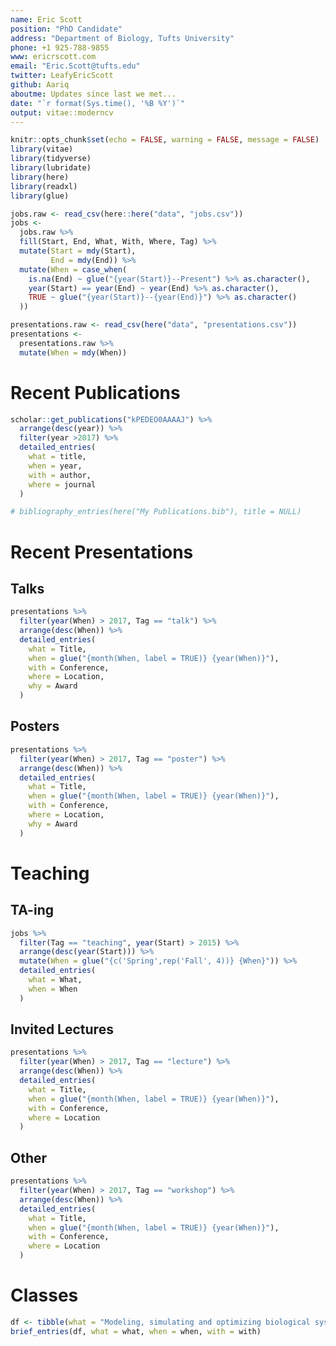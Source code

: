 ```yaml
---
name: Eric Scott
position: "PhD Candidate"
address: "Department of Biology, Tufts University"
phone: +1 925-788-9855
www: ericrscott.com
email: "Eric.Scott@tufts.edu"
twitter: LeafyEricScott
github: Aariq
aboutme: Updates since last we met...
date: "`r format(Sys.time(), '%B %Y')`"
output: vitae::moderncv
---
```


```r
knitr::opts_chunk$set(echo = FALSE, warning = FALSE, message = FALSE)
library(vitae)
library(tidyverse)
library(lubridate)
library(here)
library(readxl)
library(glue)
```

```r
jobs.raw <- read_csv(here::here("data", "jobs.csv"))
jobs <-
  jobs.raw %>% 
  fill(Start, End, What, With, Where, Tag) %>%  
  mutate(Start = mdy(Start),
         End = mdy(End)) %>% 
  mutate(When = case_when(
    is.na(End) ~ glue("{year(Start)}--Present") %>% as.character(),
    year(Start) == year(End) ~ year(End) %>% as.character(),
    TRUE ~ glue("{year(Start)}--{year(End)}") %>% as.character()
  ))
```

```r
presentations.raw <- read_csv(here("data", "presentations.csv"))
presentations <- 
  presentations.raw %>% 
  mutate(When = mdy(When))
```

# Recent Publications

```r
scholar::get_publications("kPEDEO0AAAAJ") %>%
  arrange(desc(year)) %>%
  filter(year >2017) %>% 
  detailed_entries(
    what = title,
    when = year,
    with = author,
    where = journal
  )

# bibliography_entries(here("My Publications.bib"), title = NULL)
```

# Recent Presentations

## Talks

```r
presentations %>%
  filter(year(When) > 2017, Tag == "talk") %>% 
  arrange(desc(When)) %>% 
  detailed_entries(
    what = Title,
    when = glue("{month(When, label = TRUE)} {year(When)}"),
    with = Conference,
    where = Location,
    why = Award
  )
```

## Posters

```r
presentations %>%
  filter(year(When) > 2017, Tag == "poster") %>% 
  arrange(desc(When)) %>% 
  detailed_entries(
    what = Title,
    when = glue("{month(When, label = TRUE)} {year(When)}"),
    with = Conference,
    where = Location,
    why = Award
  )
```

# Teaching

## TA-ing

```r
jobs %>%
  filter(Tag == "teaching", year(Start) > 2015) %>%
  arrange(desc(year(Start))) %>% 
  mutate(When = glue("{c('Spring',rep('Fall', 4))} {When}")) %>% 
  detailed_entries(
    what = What,
    when = When
  ) 
```

## Invited Lectures

```r
presentations %>%
  filter(year(When) > 2017, Tag == "lecture") %>% 
  arrange(desc(When)) %>% 
  detailed_entries(
    what = Title,
    when = glue("{month(When, label = TRUE)} {year(When)}"),
    with = Conference,
    where = Location
  )
```

## Other

```r
presentations %>%
  filter(year(When) > 2017, Tag == "workshop") %>% 
  arrange(desc(When)) %>% 
  detailed_entries(
    what = Title,
    when = glue("{month(When, label = TRUE)} {year(When)}"),
    with = Conference,
    where = Location
  )
```

# Classes

```r
df <- tibble(what = "Modeling, simulating and optimizing biological systems (EE 194/BIO 196)", when = "Spring 2018", with = "Joel Grodstein")
brief_entries(df, what = what, when = when, with = with)
```

